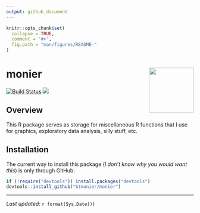 ```yaml
---
output: github_document
---
```


```r
knitr::opts_chunk$set(
  collapse = TRUE,
  comment = "#>",
  fig.path = "man/figures/README-"
)
```

# monier <img src="man/figures/monier_logo.svg" align="right" height="120"/>

[![Build Status](https://travis-ci.org/btmonier/monier.svg?branch=master)](https://travis-ci.org/btmonier/croix)
[![](https://img.shields.io/badge/lifecycle-experimental-orange.svg)](https://www.tidyverse.org/lifecycle/#experimental)

## Overview
This R package serves as storage for miscellaneous R functions that I use for 
graphics, exploratory data analysis, silly stuff, etc.

## Installation
The current way to install this package (*I don't know why you would want this*) 
is only through GitHub:

```r
if (!require("devtools")) install.packages("devtools")
devtools::install_github("btmonier/monier")
```

- - -
*Last updated:* `r format(Sys.Date())`
